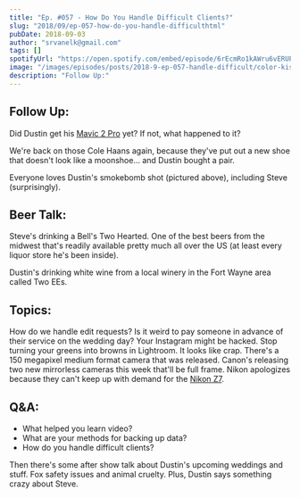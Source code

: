 ```yaml
---
title: "Ep. #057 - How Do You Handle Difficult Clients?"
slug: "2018/09/ep-057-how-do-you-handle-difficulthtml"
pubDate: 2018-09-03
author: "srvanelk@gmail.com"
tags: []
spotifyUrl: "https://open.spotify.com/embed/episode/6rEcmRo1kAWru6vERUPqvq?utm_source=generator"
image: "/images/episodes/posts/2018-9-ep-057-handle-difficult/color-kiss.webp"
description: "Follow Up:"
---
```


## Follow Up:
Did Dustin get his [Mavic 2 Pro](https://www.amazon.com/gp/product/B07GDC5X74/ref=as_li_tl?ie=UTF8&camp=1789&creative=9325&creativeASIN=B07GDC5X74&linkCode=as2&tag=stevenvanelk-20&linkId=a5422f593dfedeff8f015e2853f03e80) yet? If not, what happened to it?

We're back on those Cole Haans again, because they've put out a new shoe that doesn't look like a moonshoe... and Dustin bought a pair.

Everyone loves Dustin's smokebomb shot (pictured above), including Steve (surprisingly).

## Beer Talk:

Steve's drinking a Bell's Two Hearted. One of the best beers from the midwest that's readily available pretty much all over the US (at least every liquor store he's been inside).

Dustin's drinking white wine from a local winery in the Fort Wayne area called Two EEs.

## Topics:

How do we handle edit requests? Is it weird to pay someone in advance of their service on the wedding day? Your Instagram might be hacked. Stop turning your greens into browns in Lightroom. It looks like crap. There's a 150 megapixel medium format camera that was released. Canon's releasing two new mirrorless cameras this week that'll be full frame. Nikon apologizes because they can't keep up with demand for the [Nikon Z7](https://www.amazon.com/gp/product/B07GQ3HVW1/ref=as_li_tl?ie=UTF8&camp=1789&creative=9325&creativeASIN=B07GQ3HVW1&linkCode=as2&tag=stevenvanelk-20&linkId=deb7922c4ec757e7299da7a37f4caaa5).

## Q&A:
- What helped you learn video? 
- What are your methods for backing up data? 
- How do you handle difficult clients?

Then there's some after show talk about Dustin's upcoming weddings and stuff. Fox safety issues and animal cruelty. Plus, Dustin says something crazy about Steve.